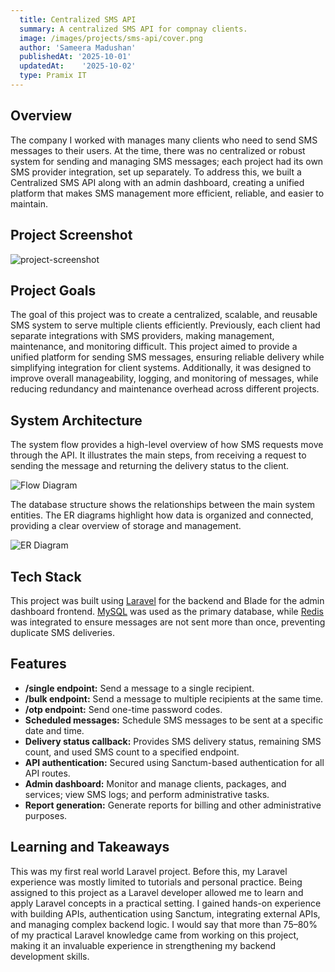 ```yaml
---
  title: Centralized SMS API
  summary: A centralized SMS API for compnay clients.
  image: /images/projects/sms-api/cover.png
  author: 'Sameera Madushan'
  publishedAt: '2025-10-01'
  updatedAt:    '2025-10-02'
  type: Pramix IT
---
```


## Overview

The company I worked with manages many clients who need to send SMS messages to their users. At the time, there was no centralized or robust system for sending and managing SMS messages; each project had its own SMS provider integration, set up separately. To address this, we built a Centralized SMS API along with an admin dashboard, creating a unified platform that makes SMS management more efficient, reliable, and easier to maintain.

## Project Screenshot

![project-screenshot](/images/projects/sms-api/project-screenshot.png)

## Project Goals

The goal of this project was to create a centralized, scalable, and reusable SMS system to serve multiple clients efficiently. Previously, each client had separate integrations with SMS providers, making management, maintenance, and monitoring difficult. This project aimed to provide a unified platform for sending SMS messages, ensuring reliable delivery while simplifying integration for client systems. Additionally, it was designed to improve overall manageability, logging, and monitoring of messages, while reducing redundancy and maintenance overhead across different projects.

## System Architecture

The system flow provides a high-level overview of how SMS requests move through the API. It illustrates the main steps, from receiving a request to sending the message and returning the delivery status to the client.

![Flow Diagram](/images/projects/sms-api/flow.png)

The database structure shows the relationships between the main system entities. The ER diagrams highlight how data is organized and connected, providing a clear overview of storage and management.

![ER Diagram](/images/projects/sms-api/er.png)

## Tech Stack

This project was built using [Laravel](https://laravel.com) for the backend and Blade for the admin dashboard frontend. [MySQL](https://www.mysql.com) was used as the primary database, while [Redis](https://redis.io) was integrated to ensure messages are not sent more than once, preventing duplicate SMS deliveries.

## Features

- **/single endpoint:** Send a message to a single recipient.  
- **/bulk endpoint:** Send a message to multiple recipients at the same time.  
- **/otp endpoint:** Send one-time password codes.  
- **Scheduled messages:** Schedule SMS messages to be sent at a specific date and time. 
- **Delivery status callback:** Provides SMS delivery status, remaining SMS count, and used SMS count to a specified endpoint.  
- **API authentication:** Secured using Sanctum-based authentication for all API routes.  
- **Admin dashboard:** Monitor and manage clients, packages, and services; view SMS logs; and perform administrative tasks. 
- **Report generation:** Generate reports for billing and other administrative purposes.  

## Learning and Takeaways

This was my first real world Laravel project. Before this, my Laravel experience was mostly limited to tutorials and personal practice. Being assigned to this project as a Laravel developer allowed me to learn and apply Laravel concepts in a practical setting. I gained hands-on experience with building APIs, authentication using Sanctum, integrating external APIs, and managing complex backend logic. I would say that more than 75–80% of my practical Laravel knowledge came from working on this project, making it an invaluable experience in strengthening my backend development skills.